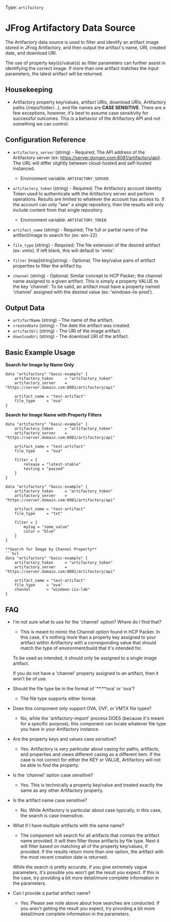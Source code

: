Type: `artifactory`

# JFrog Artifactory Data Source

The Artifactory data source is used to filter and identify an artifact image stored in JFrog Artifactory, and then output the artifact's name, URI, created date, and download URI. 

The use of property key(s)/value(s) as filter parameters can further assist in identifying the correct image. If more than one artifact matches the input parameters, the latest artifact will be returned.


## Housekeeping
* Artifactory property key/values, artifact URIs, download URIs, Artifactory paths (/repo/folder/...), and file names are **CASE SENSITIVE**. There are a few exceptions, however, it's best to assume case sensitivity for successful outcomes. This is a behavior of the Artifactory API and not something we can control.


## Configuration Reference

- `artifactory_server` (string) - Required; The API address of the Artifactory server (ex: https://server.domain.com:8081/artifactory/api). The URL will differ slightly between cloud-hosted and self-hosted instanced.
    * Environment variable: `ARTIFACTORY_SERVER`
- `artifactory_token` (string) - Required; The Artifactory account Identity Token used to authenticate with the Artifactory server and perform operations. Results are limited to whatever the account has access to. If the account can only "see" a single repository, then the results will only include content from that single repository.
    * Environment variable: `ARTIFACTORY_TOKEN`

- `artifact_name` (string) - Required; The full or partial name of the artifact/image to search for (ex: win-22).
- `file_type` (string) - Required; The file extension of the desired artifact (ex: vmtx). If left blank, this will default to 'vmtx'.
- `filter` (map[string]string) - Optional; The key/value pairs of artifact properties to filter the artifact by.
- `channel` (string) - Optional; Similar concept to HCP Packer; the channel name assigned to a given artifact. This is simply a property VALUE to the key 'channel'. To be valid, an artifact must have a property named 'channel' assigned with the desired value (ex: 'windows-iis-prod').


## Output Data

- `artifactName` (string) - The name of the artifact.
- `createdDate` (string) - The date the artifact was created.
- `artifactUri` (string) - The URI of the image artifact.
- `downloadUri` (string) - The download URI of the artifact.


## Basic Example Usage

**Search for Image by Name Only**
```hcl
data "artifactory" "basic-example" {
    artifactory_token     = "artifactory_token"
    artifactory_server    = "https://server.domain.com:8081/artifactory/api"

    artifact_name = "test-artifact"
    file_type     = "ova"
}
```

**Search for Image Name with Property Filters**
```hcl
data "artifactory" "basic-example" {
    artifactory_token     = "artifactory_token"
    artifactory_server    = "https://server.domain.com:8081/artifactory/api"

    artifact_name = "test-artifact"
    file_type     = "ova"
    
    filter = {
        release = "latest-stable"
        testing = "passed"
    }
}
```

```hcl
data "artifactory" "basic-example" {
    artifactory_token     = "artifactory_token"
    artifactory_server    = "https://server.domain.com:8081/artifactory/api"

    artifact_name = "test-artifact"
    file_type     = "txt"
    
    filter = {
        mytag = "some_value"
        color = "blue"
    }
}

**Search for Image by Channel Property**
```hcl
data "artifactory" "basic-example" {
    artifactory_token     = "artifactory_token"
    artifactory_server    = "https://server.domain.com:8081/artifactory/api"

    artifact_name = "test-artifact"
    file_type     = "ova"
    channel       = "windows-iis-lab"
}
```

## FAQ
* I'm not sure what to use for the 'channel' option? Where do I find that?
  - This is meant to mimic the Channel option found in HCP Packer. In this case, it's nothing more than a property key assigned to your artifact within Artifactory with a corresponding value that should match the type of environment/build that it's intended for. 
  
  To be used as intended, it should only be assigned to a single image artifact.

  If you do not have a 'channel' property assigned to an artifact, then it won't be of use. 

* Should the file type be in the format of '**.**ova' or 'ova'?
  - The file type supports either format.

* Does this component only support OVA, OVF, or VMTX file types?
  - No, while the 'artifactory-import' process DOES (because it's meant for a specific purpose), this component can locate whatever file type you have in your Artifactory instance.

* Are the property keys and values case sensitive?
  - Yes. Artifactory is very particular about casing for paths, artifacts, and properties and views different casing as a different item. If the case is not correct for either the KEY or VALUE, Artifactory will not be able to find the property.

* Is the 'channel' option case sensitive?
  - Yes. This is technically a property key/value and treated exactly the same as any other Artifactory property.

* Is the artifact name case sensitive?
  - No. While Artifactory is particular about case typically, in this case, the search is case insensitive.

* What if I have multiple artifacts with the same name?
  - The component will search for all artifacts that contain the artifact name provided. It will then filter those artifacts by file type. Next it will filter based on matching all of the property key/values, if provided. If the results return more than one option, the artifact with the most recent creation date is returned.

  While the search is pretty accurate, if you give extremely vague parameters, it's possible you won't get the result you expect. If this is the case, try providing a bit more detail/more complete information in the parameters.

* Can I provide a partial artifact name?
  - Yes. Please see note above about how searches are conducted. If you aren't getting the result you expect, try providing a bit more detail/more complete information in the parameters.
